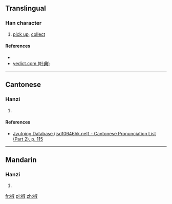==Translingual==

===Han character===
{{Han char|rn=64|rad=手|as=08|sn=11|four=|canj=手卜火水 (QYFE)|ids=⿰[[扌]][[叔]]}}

# [[pick up]], [[collect]]

====References====
* {{Han ref|kx=0437.140|dkj=12257|dj=0787.040|hdz=31895.040|uh=6393|ud=25491}}
*[http://yedict.com/htm/63/6393.htm yedict.com (叶典)]

----

==Cantonese==

===Hanzi===
{{yue-hanzi|jyut=[[suk1]]|y=suk1}}

# {{defn|lang=yue|sort=手08}}

====References====
*[http://www.iso10646hk.net/jp/document/download.jsp Jyutping Database (iso10646hk.net) - Cantonese Pronunciation List (Part 2), p. 115]

----

==Mandarin==

===Hanzi===
{{cmn-hanzi|pin=[[shū]] ([[shu1]])|wg=shu<sup>1</sup>}}

# {{defn|lang=cmn|sort=手08}}

[[fr:掓]]
[[pl:掓]]
[[zh:掓]]